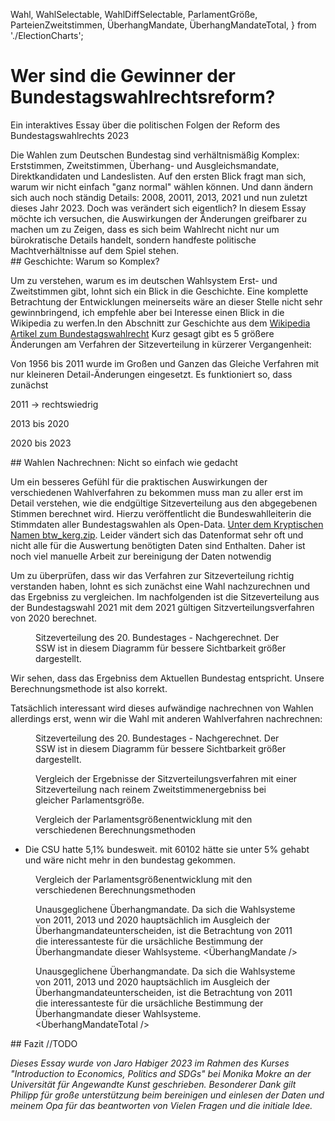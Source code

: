   Wahl,
  WahlSelectable,
  WahlDiffSelectable,
  ParlamentGröße,
  ParteienZweitstimmen,
  ÜberhangMandate,
  ÜberhangMandateTotal,
} from './ElectionCharts';

# Wer sind die Gewinner der Bundestagswahlrechtsreform?

<p className="subtitle">
  Ein interaktives Essay über die politischen Folgen der Reform des Bundestagswahlrechts 2023
</p>

<section>
  Die Wahlen zum Deutschen Bundestag sind verhältnismäßig Komplex: Erststimmen, Zweitstimmen,
  Überhang- und Ausgleichsmandate, Direktkandidaten und Landeslisten. Auf den ersten Blick fragt man
  sich, warum wir nicht einfach "ganz normal" wählen können. Und dann ändern sich auch noch ständig
  Details: 2008, 20011, 2013, 2021 und nun zuletzt dieses Jahr 2023. Doch was verändert sich
  eigentlich? In diesem Essay möchte ich versuchen, die Auswirkungen der Änderungen greifbarer zu
  machen um zu Zeigen, dass es sich beim Wahlrecht nicht nur um bürokratische Details handelt,
  sondern handfeste politische Machtverhältnisse auf dem Spiel stehen.
</section>

<section>
  ## Geschichte: Warum so Komplex?

Um zu verstehen, warum es im deutschen Wahlsystem Erst- und Zweitstimmen gibt, lohnt sich ein Blick in die Geschichte. Eine komplette Betrachtung der Entwicklungen meinerseits wäre an dieser Stelle nicht sehr gewinnbringend, ich empfehle aber bei Interesse einen Blick in die Wikipedia zu werfen.<SideNote>In den Abschnitt zur Geschichte aus dem [Wikipedia Artikel zum Bundestagswahlrecht](https://de.wikipedia.org/w/index.php?title=Bundestagswahlrecht&oldid=232659539#Geschichte_des_Bundestagswahlrechts)</SideNote> Kurz gesagt gibt es 5 größere Änderungen am Verfahren der Sitzeverteilung in kürzerer Vergangenheit:

Von 1956 bis 2011 wurde im Großen und Ganzen das Gleiche Verfahren mit nur kleineren Detail-Änderungen eingesetzt. Es funktioniert so, dass zunächst

2011 -> rechtswiedrig

2013 bis 2020

2020 bis 2023

</section>

<section>
  ## Wahlen Nachrechnen: Nicht so einfach wie gedacht
  
  Um ein besseres Gefühl für die praktischen Auswirkungen der verschiedenen Wahlverfahren zu bekommen muss man zu aller erst im Detail verstehen, wie die endgültige Sitzeverteilung aus den abgegebenen Stimmen berechnet wird. Hierzu veröffentlicht die Bundeswahlleiterin die Stimmdaten aller Bundestagswahlen als Open-Data. <SideNote>[Unter dem Kryptischen Namen btw_kerg.zip](https://www.bundeswahlleiter.de/dam/jcr/ce2d2b6a-f211-4355-8eea-355c98cd4e47/btw_kerg.zip). Leider vändert sich das Datenformat sehr oft und nicht alle für die Auswertung benötigten Daten sind Enthalten. Daher ist noch viel manuelle Arbeit zur bereinigung der Daten notwendig</SideNote>

Um zu überprüfen, dass wir das Verfahren zur Sitzeverteilung richtig verstanden haben, lohnt es sich zunächst eine Wahl nachzurechnen und das Ergebniss zu vergleichen.
Im nachfolgenden ist die Sitzeverteilung aus der Bundestagswahl 2021 mit dem 2021 gültigen Sitzverteilungsverfahren von 2020 berechnet.

<figure>
  <Caption>
    Sitzeverteilung des 20. Bundestages - Nachgerechnet. Der SSW ist in diesem Diagramm für bessere
    Sichtbarkeit größer dargestellt.
  </Caption>
  <Wahl year={2021} method={election2020} />
</figure>

Wir sehen, dass das Ergebniss dem Aktuellen Bundestag entspricht. Unsere Berechnungsmethode ist also korrekt.

Tatsächlich interessant wird dieses aufwändige nachrechnen von Wahlen allerdings erst, wenn wir die Wahl mit anderen Wahlverfahren nachrechnen:

<figure>
  <Caption>
    Sitzeverteilung des 20. Bundestages - Nachgerechnet. Der SSW ist in diesem Diagramm für bessere
    Sichtbarkeit größer dargestellt.
  </Caption>
  <WahlSelectable />
</figure>

<figure>
  <Caption>
    Vergleich der Ergebnisse der Sitzverteilungsverfahren mit einer Sitzeverteilung nach reinem
    Zweitstimmenergebniss bei gleicher Parlamentsgröße.
  </Caption>
  <WahlDiffSelectable />
</figure>

<figure>
  <Caption>
    Vergleich der Parlamentsgrößenentwicklung mit den verschiedenen Berechnungsmethoden
  </Caption>
  <ParlamentGröße />
</figure>

- Die CSU hatte 5,1% bundesweit. mit 60102 hätte sie unter 5% gehabt und wäre nicht mehr in den bundestag gekommen.

<figure>
  <Caption>
    Vergleich der Parlamentsgrößenentwicklung mit den verschiedenen Berechnungsmethoden
  </Caption>
  <ParteienZweitstimmen />
</figure>

<figure>
  <Caption>
    Unausgeglichene Überhangmandate. Da sich die Wahlsysteme von 2011, 2013 und 2020 hauptsächlich
    im Ausgleich der Überhangmandateunterscheiden, ist die Betrachtung von 2011 die interessanteste
    für die ursächliche Bestimmung der Überhangmandate dieser Wahlsysteme.
  </Caption>
  <ÜberhangMandate />
</figure>


<figure>
  <Caption>
    Unausgeglichene Überhangmandate. Da sich die Wahlsysteme von 2011, 2013 und 2020 hauptsächlich
    im Ausgleich der Überhangmandateunterscheiden, ist die Betrachtung von 2011 die interessanteste
    für die ursächliche Bestimmung der Überhangmandate dieser Wahlsysteme.
  </Caption>
  <ÜberhangMandateTotal />
</figure>

</section>

<section>
  ## Fazit
  //TODO

_Dieses Essay wurde von Jaro Habiger 2023 im Rahmen des Kurses "Introduction to Economics, Politics and SDGs"
bei Monika Mokre an der Universität für Angewandte Kunst geschrieben. Besonderer Dank gilt Philipp für große unterstützung beim bereinigen und einlesen der Daten und meinem Opa für das beantworten von Vielen Fragen und die initiale Idee._

</section>

